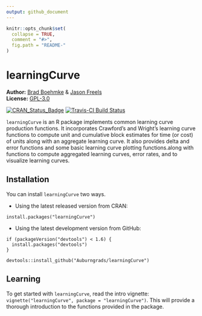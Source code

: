 ```yaml
---
output: github_document
---
```


<!-- README.md is generated from README.Rmd. Please edit that file -->

```r
knitr::opts_chunk$set(
  collapse = TRUE,
  comment = "#>",
  fig.path = "README-"
)
```

# learningCurve

**Author:** [Brad Boehmke](http://bradleyboehmke.github.io/) & [Jason Freels](https://github.com/Auburngrads)<br/>
**License:** [GPL-3.0](https://opensource.org/licenses/GPL-3.0)


[![CRAN_Status_Badge](http://www.r-pkg.org/badges/version/learningCurve)](https://cran.r-project.org/package=learningCurve)
[![Travis-CI Build Status](https://travis-ci.org/bradleyboehmke/learningCurve.svg?branch=master)](https://travis-ci.org/bradleyboehmke/learningCurve)


`learningCurve` is an R package implements common learning curve production functions. It incorporates Crawford's and Wright's learning curve functions to compute unit and cumulative block estimates for time (or cost) of units along with an aggregate learning curve. It also provides delta and error functions and some basic learning curve plotting functions.along with functions to compute aggregated learning curves, error rates, and to visualize learning curves.


## Installation

You can install `learningCurve` two ways.

- Using the latest released version from CRAN:

```
install.packages("learningCurve")
```

- Using the latest development version from GitHub:

```
if (packageVersion("devtools") < 1.6) {
  install.packages("devtools")
}

devtools::install_github("Auburngrads/learningCurve")
```

## Learning

To get started with `learningCurve`, read the intro vignette: `vignette("learningCurve", package = "learningCurve")`.  This will provide a thorough introduction to the functions provided in the package.

